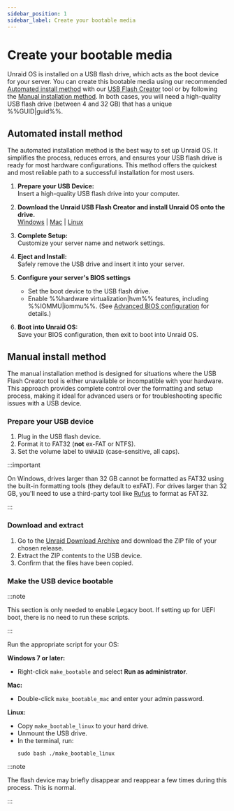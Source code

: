 ```yaml
---
sidebar_position: 1
sidebar_label: Create your bootable media
---
```


# Create your bootable media

Unraid OS is installed on a USB flash drive, which acts as the boot device for your server. You can create this bootable media using our recommended [Automated install method](./create-your-bootable-media.mdx#automated-install-method) with our [USB Flash Creator](https://unraid.net/download) tool or by following the [Manual installation method](./create-your-bootable-media.mdx#manual-install-method). In both cases, you will need a high-quality USB flash drive (between 4 and 32 GB) that has a unique %%GUID|guid%%.

## Automated install method

The automated installation method is the best way to set up Unraid OS. It simplifies the process, reduces errors, and ensures your USB flash drive is ready for most hardware configurations. This method offers the quickest and most reliable path to a successful installation for most users.

1. **Prepare your USB Device:**\
   Insert a high-quality USB flash drive into your computer.

2. **Download the Unraid USB Flash Creator and install Unraid OS onto the drive.**\
   [Windows](https://releases.unraid.net/dl/stable/usb-creator.exe) | [Mac](https://releases.unraid.net/dl/stable/usb-creator.dmg) | [Linux](https://releases.unraid.net/dl/stable/usb-creator.deb)

3. **Complete Setup:**\
   Customize your server name and network settings.

4. **Eject and Install:**\
   Safely remove the USB drive and insert it into your server.

5. **Configure your server's BIOS settings**
   - Set the boot device to the USB flash drive.
   - Enable %%hardware virtualization|hvm%% features, including %%IOMMU|iommu%%.  (See [Advanced BIOS configuration](../explore-the-user-interface/key-features.mdx) for details.)

6. **Boot into Unraid OS:**\
   Save your BIOS configuration, then exit to boot into Unraid OS.

## Manual install method

The manual installation method is designed for situations where the USB Flash Creator tool is either unavailable or incompatible with your hardware. This approach provides complete control over the formatting and setup process, making it ideal for advanced users or for troubleshooting specific issues with a USB device.

### Prepare your USB device

1. Plug in the USB flash device.
2. Format it to FAT32 (**not** ex-FAT or NTFS).
3. Set the volume label to `UNRAID` (case-sensitive, all caps).

:::important

On Windows, drives larger than 32 GB cannot be formatted as FAT32 using the built-in formatting tools (they default to exFAT). For drives larger than 32 GB, you'll need to use a third-party tool like [Rufus](https://rufus.ie/en/) to format as FAT32.

:::

### Download and extract

1. Go to the [Unraid Download Archive](../../download_list.mdx) and download the ZIP file of your chosen release.
2. Extract the ZIP contents to the USB device.
3. Confirm that the files have been copied.

### Make the USB device bootable

:::note

This section is only needed to enable Legacy boot. If setting up for UEFI boot, there is no need to run these scripts.

:::

Run the appropriate script for your OS:

**Windows 7 or later:**

- Right-click `make_bootable` and select **Run as administrator**.

**Mac:**

- Double-click `make_bootable_mac` and enter your admin password.

**Linux:**

- Copy `make_bootable_linux` to your hard drive.
- Unmount the USB drive.
- In the terminal, run:
  ```
  sudo bash ./make_bootable_linux
  ```

:::note

The flash device may briefly disappear and reappear a few times during this process. This is normal.

:::
